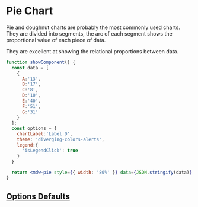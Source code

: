 # Pie Chart

Pie and doughnut charts are probably the most commonly used charts. They are divided into segments, the arc of each segment shows the proportional value of each piece of data.

They are excellent at showing the relational proportions between data.

```jsx live
function showComponent() {
  const data = [
    {
      A:'13',
      B:'17',
      C:'8',
      D:'10',
      E:'40',
      F:'51',
      G:'31'
    }
  ];
  const options = {
    chartLabel:'Label D',
    theme: 'diverging-colors-alerts',
    legend:{
      'isLegendClick': true
    }
  }

  return <mdw-pie style={{ width: '80%' }} data={JSON.stringify(data)} options={JSON.stringify(options)}></mdw-pie>;
}
```

## [Options Defaults](doughnut#options-defaults)
